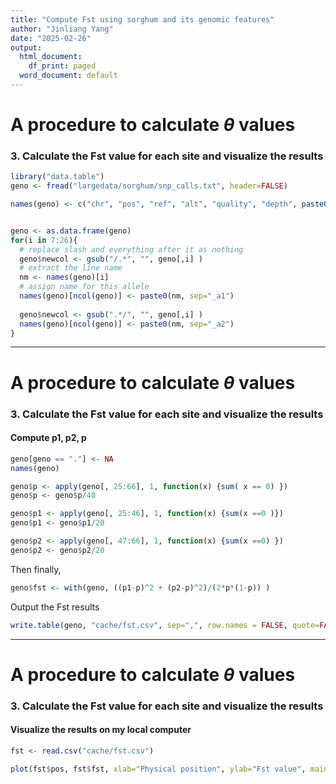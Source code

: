 ```yaml
---
title: "Compute Fst using sorghum and its genomic features"
author: "Jinliang Yang"
date: "2025-02-26"
output:
  html_document:
    df_print: paged
  word_document: default
---
```



# A procedure to calculate $\theta$ values

### 3. Calculate the Fst value for each site and visualize the results


```r
library("data.table")
geno <- fread("largedata/sorghum/snp_calls.txt", header=FALSE)

names(geno) <- c("chr", "pos", "ref", "alt", "quality", "depth", paste0("l",1:20))


geno <- as.data.frame(geno)
for(i in 7:26){
  # replace slash and everything after it as nothing
  geno$newcol <- gsub("/.*", "", geno[,i] )
  # extract the line name
  nm <- names(geno)[i]
  # assign name for this allele
  names(geno)[ncol(geno)] <- paste0(nm, sep="_a1")
  
  geno$newcol <- gsub(".*/", "", geno[,i] )
  names(geno)[ncol(geno)] <- paste0(nm, sep="_a2")
}
```

---

# A procedure to calculate $\theta$ values

### 3. Calculate the Fst value for each site and visualize the results

#### Compute p1, p2, p


```r
geno[geno == "."] <- NA
names(geno)

geno$p <- apply(geno[, 25:66], 1, function(x) {sum( x == 0) })
geno$p <- geno$p/40

geno$p1 <- apply(geno[, 25:46], 1, function(x) {sum(x ==0 )})
geno$p1 <- geno$p1/20

geno$p2 <- apply(geno[, 47:66], 1, function(x) {sum(x ==0) })
geno$p2 <- geno$p2/20
```

Then finally,

```r
geno$fst <- with(geno, ((p1-p)^2 + (p2-p)^2)/(2*p*(1-p)) )
```

Output the Fst results


```r
write.table(geno, "cache/fst.csv", sep=",", row.names = FALSE, quote=FALSE)
```

---
# A procedure to calculate $\theta$ values

### 3. Calculate the Fst value for each site and visualize the results

#### Visualize the results on my local computer

```r
fst <- read.csv("cache/fst.csv")

plot(fst$pos, fst$fst, xlab="Physical position", ylab="Fst value", main="")
```







